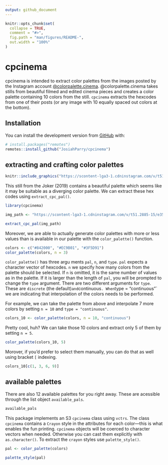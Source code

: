 ```yaml
---
output: github_document
---
```


<!-- README.md is generated from README.Rmd. Please edit that file -->

```r
knitr::opts_chunk$set(
  collapse = TRUE,
  comment = "#>",
  fig.path = "man/figures/README-",
  out.width = "100%"
)
```

# cpcinema

<!-- badges: start -->
<!-- badges: end -->

cpcinema is intended to extract color palettes from the images posted by the Instagram account [\@colorpalette.cinema](https://www.instagram.com/colorpalette.cinema/). \@colorpalette.cinema takes stills from beautiful filmed and edited cinema pieces and creates a color palette containing 10 colors from the still. `cpcinema` extracts the hexcodes from one of their posts (or any image with 10 equally spaced out colors at the bottom).

## Installation

You can install the development version from [GitHub](https://github.com/) with:

``` r
# install.packages("remotes")
remotes::install_github("JosiahParry/cpcinema")
```
## extracting and crafting color palettes

```r
knitr::include_graphics("https://scontent-lga3-1.cdninstagram.com/v/t51.2885-15/e35/88916975_231750381202013_35436369220443926_n.jpg?_nc_ht=scontent-lga3-1.cdninstagram.com&_nc_cat=105&_nc_ohc=cVqcSi58uZ4AX_hJXfm&oh=e56453cf87265c2cd2079f4c8fedacb0&oe=5EAC0A60")
```
This still from the Joker (2019) contains a beautiful palette which seems like it may be suitable as a diverging color palette. We can extract these hex codes using `extract_cpc_pal()`. 

```r
library(cpcinema)

img_path <- "https://scontent-lga3-1.cdninstagram.com/v/t51.2885-15/e35/88916975_231750381202013_35436369220443926_n.jpg?_nc_ht=scontent-lga3-1.cdninstagram.com&_nc_cat=105&_nc_ohc=cVqcSi58uZ4AX_hJXfm&oh=e56453cf87265c2cd2079f4c8fedacb0&oe=5EAC0A60"

extract_cpc_pal(img_path)
```

Moreover, we are able to actually generate color palettes with more or less values than is available in our palette with the `color_palette()` function. 

```r
colors <- c("#842000", "#EC9B01", "#3F5D91")
color_palette(colors, n = 3)
```


`color_palette()` has three argu ments `pal`, `n`, and `type`. `pal` expects a character vector of hexcodes. `n` we specify how many colors from the palette should be selected. If `n` is omitted, it is the same number of values as in the palette. If it is larger than the length of `pal`, you will be prompted to change the `type` argument. There are two different arguments for `type`. These are `discrete` (the default)` and `continuous`. When `type = "continuous"` we are indicating that interpolation of the colors needs to be performed.

For example, we can take the palette from above and interpolate 7 more colors by setting `n = 10` and `type = "continuous"`. 

```r
colors_10 <- color_palette(colors, n = 10, "continuous")
```

Pretty cool, huh? We can take those 10 colors and extract only 5 of them by setting `n = 5`.

```r
color_palette(colors_10, 5)
```

Morover, if you'd prefer to select them manually, you can do that as well using bracket `[` indexing. 

```r
colors_10[c(1, 3, 6, 9)]
```

## available palettes

There are also 12 available palettes for you right away. These are acessible through the list object `available_pals`.

```r
available_pals
```

This package implements an S3 `cpcinema` class using `vctrs`. The class `cpcinema` contains a `Crayon` style in the attributes for each color—this is what enables the fun printing. `cpcinema` objects will be coerced to character vectors when needed. Otherwise you can cast them explicitly with `as.character()`. To extract the `crayon` styles use `palette_style()`.

```r
pal <- color_palette(colors)

palette_style(pal)
```


